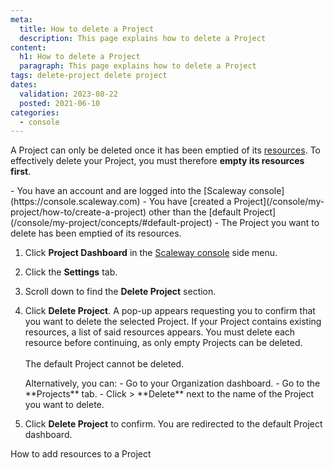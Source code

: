 ```yaml
---
meta:
  title: How to delete a Project
  description: This page explains how to delete a Project
content:
  h1: How to delete a Project
  paragraph: This page explains how to delete a Project
tags: delete-project delete project
dates:
  validation: 2023-08-22
  posted: 2021-06-10
categories:
  - console
---
```


A Project can only be deleted once it has been emptied of its [resources](/identity-and-access-management/iam/concepts/#resource). To effectively delete your Project, you must therefore **empty its resources first**.

<Macro id="iam-requirements" />

<Message type="requirement">
  - You have an account and are logged into the [Scaleway console](https://console.scaleway.com)
  - You have [created a Project](/console/my-project/how-to/create-a-project) other than the [default Project](/console/my-project/concepts/#default-project)
  - The Project you want to delete has been emptied of its resources.
</Message>

1. Click **Project Dashboard** in the [Scaleway console](https://console.scaleway.com) side menu.
2. Click the **Settings** tab.
3. Scroll down to find the **Delete Project** section.
    <Lightbox src="scaleway-delete-project.webp" alt="" />
4. Click **Delete Project**. A pop-up appears requesting you to confirm that you want to delete the selected Project.
    <Message type="important">
     If your Project contains existing resources, a list of said resources appears. You must delete each resource before continuing, as only empty Projects can be deleted. <br /><br />
     The default Project cannot be deleted.
    </Message>

    <Message type="tip">
      Alternatively, you can:
      - Go to your Organization dashboard.
      - Go to the **Projects** tab.
      - Click <Icon name="more" /> > **Delete** next to the name of the Project you want to delete.
    </Message>
5. Click **Delete Project** to confirm. You are redirected to the default Project dashboard.

<Navigation title="See Also">
  <PreviousButton to="/console/my-project/how-to/add-resources-project/">How to add resources to a Project</PreviousButton>
</Navigation>
